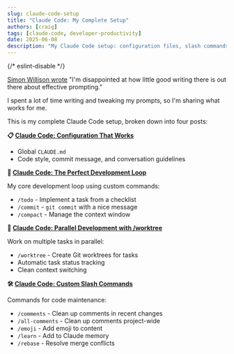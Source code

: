 ```yaml
---
slug: claude-code-setup
title: "Claude Code: My Complete Setup"
authors: [craig]
tags: [claude-code, developer-productivity]
date: 2025-06-08
description: "My Claude Code setup: configuration files, slash commands for /todo and /commit workflows, parallel development with worktrees, and utility commands."
---
```


{/* eslint-disable */}

[Simon Willison wrote](https://simonwillison.net/2025/May/5/prompting/) "I'm disappointed at how little good writing there is out there about effective prompting."

I spent a lot of time writing and tweaking my prompts, so I'm sharing what works for me.

<!-- truncate -->

This is my complete Claude Code setup, broken down into four posts:

**📋 [Claude Code: Configuration That Works](/blog/claude-code-configuration)**

- Global `CLAUDE.md`
- Code style, commit message, and conversation guidelines

**🔄 [Claude Code: The Perfect Development Loop](/blog/claude-code-workflow-commands)**

My core development loop using custom commands:
- `/todo` - Implement a task from a checklist
- `/commit` - `git commit` with a nice message
- `/compact` - Manage the context window

**🌳 [Claude Code: Parallel Development with /worktree](/blog/claude-code-worktree)**

Work on multiple tasks in parallel:
- `/worktree` - Create Git worktrees for tasks
- Automatic task status tracking
- Clean context switching

**🛠️ [Claude Code: Custom Slash Commands](/blog/claude-code-utility-commands)**

Commands for code maintenance:
- `/comments` - Clean up comments in recent changes
- `/all-comments` - Clean up comments project-wide
- `/emoji` - Add emoji to content
- `/learn` - Add to Claude memory
- `/rebase` - Resolve merge conflicts

<GiscusComponent />
